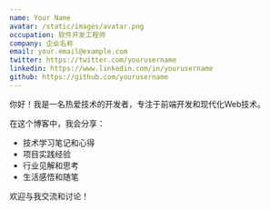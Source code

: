 ```yaml
---
name: Your Name
avatar: /static/images/avatar.png
occupation: 软件开发工程师
company: 企业名称
email: your.email@example.com
twitter: https://twitter.com/yourusername
linkedin: https://www.linkedin.com/in/yourusername
github: https://github.com/yourusername
---
```


你好！我是一名热爱技术的开发者，专注于前端开发和现代化Web技术。

在这个博客中，我会分享：

- 技术学习笔记和心得
- 项目实践经验
- 行业见解和思考
- 生活感悟和随笔

欢迎与我交流和讨论！
